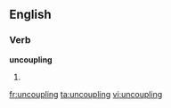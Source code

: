 ==English==

===Verb===
'''uncoupling'''

# {{present participle of|[[uncouple]]}}

[[fr:uncoupling]]
[[ta:uncoupling]]
[[vi:uncoupling]]